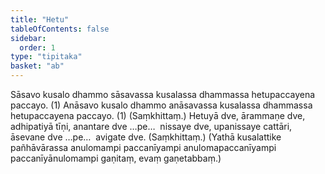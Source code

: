 ```yaml
---
title: "Hetu"
tableOfContents: false
sidebar:
  order: 1
type: "tipitaka"
basket: "ab"
---
```



<DynamicBreadcrumb />

<Division number="12">

<Paragraph number="1608">
Sāsavo kusalo dhammo sāsavassa kusalassa dhammassa hetupaccayena paccayo. (1)
</Paragraph>

<Paragraph number="1609">
Anāsavo kusalo dhammo anāsavassa kusalassa dhammassa hetupaccayena paccayo. (1) (Saṃkhittaṃ.)
</Paragraph>

</Division>
<Division number="13">

<Paragraph number="1610">
Hetuyā dve, ārammaṇe dve, adhipatiyā tīṇi, anantare dve …pe…  nissaye dve, upanissaye cattāri, āsevane dve …pe…  avigate dve. (Saṃkhittaṃ.)
</Paragraph>

<Paragraph number="1611">
(Yathā kusalattike pañhāvārassa anulomampi paccanīyampi anulomapaccanīyampi paccanīyānulomampi gaṇitaṃ, evaṃ gaṇetabbaṃ.)
</Paragraph>
</Division>